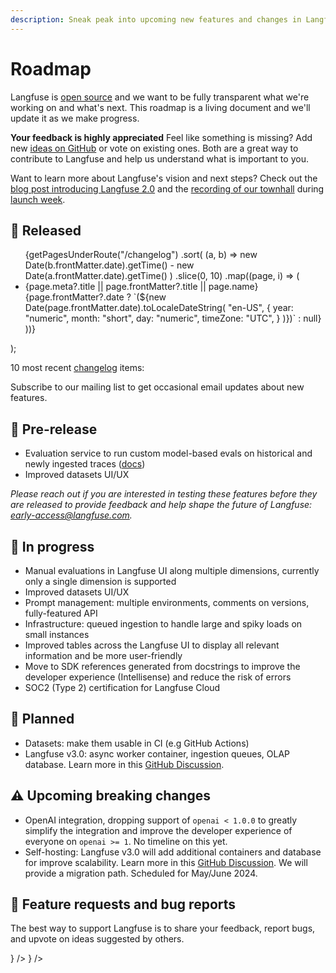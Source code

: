 ```yaml
---
description: Sneak peak into upcoming new features and changes in Langfuse. This page is updated regularly.
---
```


# Roadmap

Langfuse is [open source](/docs/open-source) and we want to be fully transparent what we're working on and what's next. This roadmap is a living document and we'll update it as we make progress.


<Callout type="info">

**Your feedback is highly appreciated** Feel like something is missing? Add new [ideas on GitHub](/ideas) or
vote on existing ones. Both are a great way to contribute to Langfuse and help
us understand what is important to you.

</Callout>

<Callout>

Want to learn more about Langfuse's vision and next steps? Check out the [blog post introducing Langfuse 2.0](/blog/2024-04-introducing-langfuse-2.0) and the [recording of our townhall](https://www.youtube.com/watch?v=WGERHcRnBYQ) during [launch week](/launch).

</Callout>

## 🚀 Released


  <ul className="list-disc list pl-6">
    {getPagesUnderRoute("/changelog")
      .sort(
        (a, b) =>
          new Date(b.frontMatter.date).getTime() -
          new Date(a.frontMatter.date).getTime()
      )
      .slice(0, 10)
      .map((page, i) => (
        <li
          className="my-2"
          id={page.route.replace("/changelog/", "")}
          key={page.route.replace("/changelog/", "")}
        >
          <Link
            key={page.route}
            href={page.route}
            className="nx-text-primary-600 nx-underline nx-decoration-from-font [text-underline-position:from-font]"
          >
            <span className="">
              {page.meta?.title || page.frontMatter?.title || page.name}
            </span>
          </Link>
          <span className="text-primary/60 ml-2 hidden sm:inline">
            {page.frontMatter?.date
              ? `(${new Date(page.frontMatter.date).toLocaleDateString(
                  "en-US",
                  {
                    year: "numeric",
                    month: "short",
                    day: "numeric",
                    timeZone: "UTC",
                  }
                )})`
              : null}
          </span>
        </li>
      ))}
  </ul>
);

10 most recent [changelog](/changelog) items:

<ChangelogList />


<Callout type="info">

Subscribe to our mailing list to get occasional email updates about new features.

<ProductUpdateSignup source="self-host guide" className="my-3 max-w-sm" />

</Callout>

## 🧪 Pre-release

- Evaluation service to run custom model-based evals on historical and newly ingested traces ([docs](/docs/scores/model-based-evals))
- Improved datasets UI/UX

_Please reach out if you are interested in testing these features before they are released to provide feedback and help shape the future of Langfuse: early-access@langfuse.com._

## 🚧 In progress

- Manual evaluations in Langfuse UI along multiple dimensions, currently only a single dimension is supported
- Improved datasets UI/UX
- Prompt management: multiple environments, comments on versions, fully-featured API
- Infrastructure: queued ingestion to handle large and spiky loads on small instances
- Improved tables across the Langfuse UI to display all relevant information and be more user-friendly
- Move to SDK references generated from docstrings to improve the developer experience (Intellisense) and reduce the risk of errors
- SOC2 (Type 2) certification for Langfuse Cloud

## 🔮 Planned

- Datasets: make them usable in CI (e.g GitHub Actions)
- Langfuse v3.0: async worker container, ingestion queues, OLAP database. Learn more in this [GitHub Discussion](https://github.com/orgs/langfuse/discussions/1902).

## ⚠️ Upcoming breaking changes

- OpenAI integration, dropping support of `openai < 1.0.0` to greatly simplify the integration and improve the developer experience of everyone on `openai >= 1`. No timeline on this yet.
- Self-hosting: Langfuse v3.0 will add additional containers and database for improve scalability. Learn more in this [GitHub Discussion](https://github.com/orgs/langfuse/discussions/1902). We will provide a migration path. Scheduled for May/June 2024.

## 🙏 Feature requests and bug reports

The best way to support Langfuse is to share your feedback, report bugs, and upvote on ideas suggested by others.


<Cards num={2}>
  <Card
    href="/ideas"
    title="Ideas (GitHub Discussions)"
    arrow
    icon={<Lightbulb />}
  />
  <Card href="/issues" title="Bugs (GitHub Issues)" arrow icon={<Bug />} />
</Cards>
